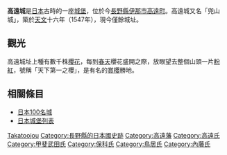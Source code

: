 {{日本城郭概要表|
img =image:TakatoCastle（高遠城）.JPG|
img_capt =櫻花季節時城門|
img_width =260px|
name = 高遠城|
pref = 長野縣|
nihongo=高遠城|
hiragana=たかとおじょう|
romaji=Takatō-jō|
ar_called = 兜山城|
struct = 平山城|
tower_struct = 無|
revamp = [[武田信玄|武田信玄]]|
rulers = [[高遠氏|高遠氏]]、[[秋山氏|秋山氏]]、[[武田氏|武田氏]]、[[仁科氏|仁科氏]]、<br />[[下條氏|下條氏]]、[[保科氏|保科氏]]、[[毛利氏|毛利氏]]、[[京極氏|京極氏]]、<br />[[鳥居氏|鳥居氏]]、[[内藤氏|内藤氏]] |
reject_y = [[明治|明治]]5年(1872年)|
remains = 石垣、土壘、空堀、門
|cultural asset = 國家史跡
|location = {{Coord|35|49|59.08|N|138|3|46.09|E|scale:60000}}||
}}

'''高遠城'''是[[日本|日本]]古時的一座[[日本城堡|城堡]]，位於今[[長野縣|長野縣]][[伊那市|伊那市]][[高遠町|高遠町]]。高遠城又名「兜山城」，築於[[天文_(年號)|天文]]十六年（1547年），現今僅餘城址。

==觀光==
高遠城址上種有數千株[[櫻花|櫻花]]，每到[[春天|春天]]櫻花盛開之際，放眼望去整個山頭一片[[粉紅|粉紅]]，號稱「天下第一之櫻」，是有名的[[賞櫻|賞櫻]]勝地。

== 相關條目 ==
*[[日本100名城|日本100名城]]
*[[日本城堡列表|日本城堡列表]]

{{Japanese building-stub}}
{{日本100名城}}


[[Category:長野縣城堡|Takatoojou]]
[[Category:長野縣的日本國史跡|Category:長野縣的日本國史跡]]
[[Category:高遠藩|Category:高遠藩]]
[[Category:高遠氏|Category:高遠氏]]
[[Category:甲斐武田氏|Category:甲斐武田氏]]
[[Category:保科氏|Category:保科氏]]
[[Category:鳥居氏|Category:鳥居氏]]
[[Category:內藤氏|Category:內藤氏]]